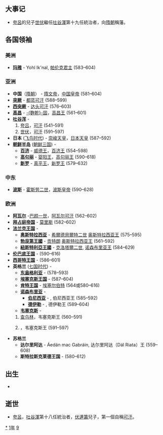 {{yearTOC|591|高昌'''[[延昌_(麴乾固)|延昌]]三十一年'''；隋'''[[开皇|开皇]]十一年'''；新罗'''[[建福_(新羅真平王)|建福]]八年'''}}

== 大事记 ==
*[[夸呂|夸呂]]的兒子[[世伏|世伏]]繼任[[吐谷渾|吐谷渾]]第十九任統治者，向[[隋朝|隋朝]]稱藩。

== 各国领袖 ==
=== 美洲 ===
*'''[[玛雅文明|玛雅]]''' - Yohl Ik'nal, [[帕伦克|帕伦克君主]] (583–604)
===亚洲===
*'''中国'''（[[隋朝|隋朝]]） - [[隋文帝|隋文帝]]，[[隋朝君主列表|中国皇帝]] (581–604)
*'''[[突厥|突厥]]''' - [[都蓝可汗|都蓝可汗]] (588–599)
*'''[[西突厥|西突厥]]''' - [[达头可汗|达头可汗]] (576–603)
*'''[[高昌|高昌]]''' -  [[麴乾固|-{麴乾}-固]]，[[麴氏高昌|高昌王]] (561–601)
*'''[[吐谷浑|吐谷浑]]''' - 
*#[[夸吕|夸吕]]，[[吐谷浑首领列表|可汗]] (541–591)
*#[[世伏|世伏]]，[[吐谷浑首领列表|可汗]] (591–597)
*'''日本''' ([[飞鸟时代|飞鸟时代]]) - [[崇峻天皇|崇峻天皇]]，[[日本天皇|日本天皇]] (587–592)
*'''[[朝鲜半岛|朝鲜半岛]]''' ([[朝鲜三国|朝鲜三国]]) -
**'''[[百济|百济]]''' - [[威德王_(百濟)|威德王]]，[[百济君主列表|百济王]] (554–598)
**'''[[高句丽|高句丽]]''' - [[婴阳王|婴阳王]]，[[高句丽君主列表|高句丽王]] (590–618)
**'''[[新罗|新罗]]''' - [[真平王|真平王]]，[[新罗君主列表|新罗王]] (579–632)
===中东===
*'''[[波斯|波斯]]''' - [[霍斯劳二世|霍斯劳二世]]，[[萨珊王朝|波斯皇帝]] (590–628)
===欧洲===
*'''[[阿瓦尔人|阿瓦尔]]''' -[[伯颜一世|巴颜一世]]，[[可汗|阿瓦尔可汗]] (562–602)
*'''[[拜占庭帝国|拜占庭帝国]]''' - [[莫里斯_(拜占庭)|莫里斯]] (582–602)
*'''[[法兰克王国|法兰克王国]]''' - 
**'''[[奥斯特拉西亚|奥斯特拉西亚]]''' - [[希爾德貝爾特二世|希爾德貝爾特二世]] [[墨洛温王朝|奥斯特拉西亚王]] (575–595)
**'''[[勃艮第|勃艮第王國]]''' - [[贡特朗|贡特朗]] [[墨洛温王朝|奥斯特拉西亚王]] (561–592)
**'''[[紐斯特利亞|紐斯特利亞王國]]''' - [[克洛泰尔二世|克洛塔爾二世]], [[墨洛温王朝|诺森布里亚王]] (584–629)
*'''[[伦巴底人|伦巴底王国]]''' - {{link-en|阿吉卢尔夫|Agilulf}} (590–616)
*'''[[西哥特王国|西哥特王国]]''' - {{link-en|雷卡雷德一世|Reccared}} (586–601)
*'''英格兰''' ([[七国时代|七国时代]]) - 
**'''[[东盎格利亚|东盎格利亚]]''' - {{link-en|提提拉|Tytila of East Anglia}} (578–593)
**'''[[埃塞克斯王国|埃塞克斯王国]]''' - {{link-en|斯利达|Sledda of Essex}} (587–604)
**'''[[肯特王国|肯特王国]]''' - [[埃塞尔伯特_(肯特王国)|埃塞尔伯特]] (564或580–616)
**'''[[诺森布里亚|诺森布里亚]]''' - 
***'''[[伯尼西亚|伯尼西亚]]''' - {{link-en|豪撒|Hussa of Bernicia}}, 伯尼西亚王 (585–592)
***'''[[德伊勒|德伊勒]]''' - {{link-en|埃特尔瑞克|Aethelric of Deira}}, 德伊勒王 (589–604)
**'''[[韦塞克斯|韦塞克斯]]''' - 
*#[[查乌林_(威塞克斯)|查乌林]]，韦塞克斯王 (560–591)
*#{{link-en|切奥尔 (威塞克斯)|Ceol of Wessex}}，韦塞克斯王 (591–597)
*'''苏格兰'''
**'''达尔里阿达''' - Áedán mac Gabráin, 达尔里阿达（Dál Riata）王 (559–608)
**'''斯特拉斯克莱德王国''' - {{link-en|赖泽赫·哈尔|Rhydderch Hael}} (580–612)

== 出生 ==
*

== 逝世 ==
{{Wikisource year mention}}
*[[夸呂|夸呂]]，[[吐谷渾|吐谷渾]]第十八任統治者，[[伏連籌|伏連籌]]兒子，第一個自稱[[可汗|可汗]]。

[[Category:591年|*]]
[[Category:590年代|1年]]
[[Category:6世纪各年|9]]